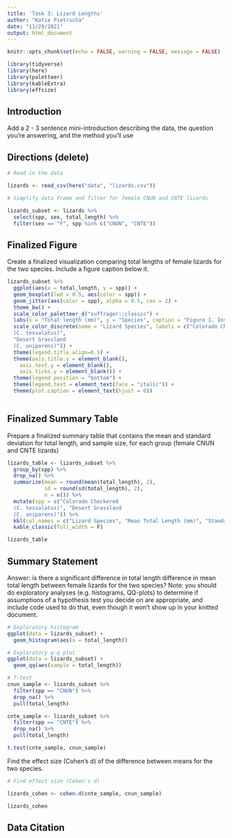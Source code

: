 ```yaml
---
title: 'Task 3: Lizard Lengths'
author: "Katie Pietrucha"
date: "11/29/2021"
output: html_document
---
```


```r
knitr::opts_chunk$set(echo = FALSE, warning = FALSE, message = FALSE)

library(tidyverse)
library(here)
library(paletteer)
library(kableExtra)
library(effsize)
```

## Introduction

Add a 2 - 3 sentence mini-introduction describing the data, the question you’re answering, and the method you’ll use

## Directions (delete)

```r
# Read in the data

lizards <- read_csv(here("data", "lizards.csv"))

# Simplify data frame and filter for female CNUN and CNTE lizards

lizards_subset <- lizards %>%
  select(spp, sex, total_length) %>%
  filter(sex == "F", spp %in% c("CNUN", "CNTE"))
```

## Finalized Figure

Create a finalized visualization comparing total lengths of female lizards for the two species. Include a figure caption below it.

```r
lizards_subset %>%
  ggplot(aes(x = total_length, y = spp)) +
  geom_boxplot(lwd = 0.5, aes(color = spp)) +
  geom_jitter(aes(color = spp), alpha = 0.5, cex = 2) +
  theme_bw() +
  scale_color_paletteer_d("suffrager::classic") +
  labs(x = "Total length (mm)", y = "Species", caption = "Figure 1. Insert Caption here.") +
  scale_color_discrete(name = "Lizard Species", labels = c("Colorado Checkered
  (C. tessalatus)", 
  "Desert Grassland
  (C. uniparens)")) +
  theme(legend.title.align=0.5) +
  theme(axis.title.y = element_blank(),
    axis.text.y = element_blank(),
    axis.ticks.y = element_blank()) +
  theme(legend.position = "bottom") +
  theme(legend.text = element_text(face = "italic")) +
  theme(plot.caption = element_text(hjust = 0))
  
```

## Finalized Summary Table

Prepare a finalized summary table that contains the mean and standard deviation for total length, and sample size, for each group (female CNUN and CNTE lizards)

```r
lizards_table <- lizards_subset %>%
  group_by(spp) %>%
  drop_na() %>%
  summarize(mean = round(mean(total_length), 2),
            sd = round(sd(total_length), 2),
            n = n()) %>%
  mutate(spp = c("Colorado Checkered
  (C. tessalatus)", "Desert Grassland
  (C. uniparens)")) %>%
  kbl(col.names = c("Lizard Species", "Mean Total Length (mm)", "Standard Deviation (mm)", "Sample Size")) %>%
  kable_classic(full_width = F)

lizards_table
```


## Summary Statement

Answer: is there a significant difference in total length difference in mean total length between female lizards for the two species? Note: you should do exploratory analyses (e.g. histograms, QQ-plots) to determine if assumptions of a hypothesis test you decide on are appropriate, and include code used to do that, even though it won’t show up in your knitted document. 

```r

# Exploratory histogram
ggplot(data = lizards_subset) +
  geom_histogram(aes(x = total_length))

# Exploratory q-q plot
ggplot(data = lizards_subset) +
  geom_qq(aes(sample = total_length))
```

```r
# T-test
cnun_sample <- lizards_subset %>% 
  filter(spp == "CNUN") %>% 
  drop_na() %>%
  pull(total_length) 

cnte_sample <- lizards_subset %>% 
  filter(spp == "CNTE") %>% 
  drop_na() %>%
  pull(total_length)

t.test(cnte_sample, cnun_sample)
```


Find the effect size (Cohen’s d) of the difference between means for the two species.

```r
# Find effect size (Cohen's d)

lizards_cohen <- cohen.d(cnte_sample, cnun_sample)

lizards_cohen
```


## Data Citation

